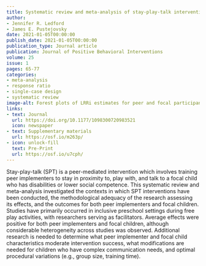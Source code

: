 ```yaml
---
title: Systematic review and meta-analysis of stay-play-talk interventions for improving social behaviors of young children
author:
- Jennifer R. Ledford
- James E. Pustejovsky
date: 2021-01-05T00:00:00
publish_date: 2021-01-05T00:00:00
publication_type: Journal article
publication: Journal of Positive Behavioral Interventions
volume: 25
issue: 1
pages: 65-77
categories:
- meta-analysis
- response ratio
- single-case design
- systematic review
image-alt: Forest plots of LRRi estimates for peer and focal participants
links:
- text: Journal
  url: https://doi.org/10.1177/1098300720983521
  icon: newspaper
- text: Supplementary materials
  url: https://osf.io/m263p/
- icon: unlock-fill
  text: Pre-Print
  url: https://osf.io/u7cph/
---
```


Stay-play-talk (SPT) is a peer-mediated intervention which involves training peer implementers to stay in proximity to, play with, and talk to a focal child who has disabilities or lower social competence. This systematic review and meta-analysis investigated the contexts in which SPT interventions have been conducted, the methodological adequacy of the research assessing its effects, and the outcomes for both peer implementers and focal children. Studies have primarily occurred in inclusive preschool settings during free play activities, with researchers serving as facilitators. Average effects were positive for both peer implementers and focal children, although considerable heterogeneity across studies was observed. Additional research is needed to determine what peer implementer and focal child characteristics moderate intervention success, what modifications are needed for children who have complex communication needs, and optimal procedural variations (e.g., group size, training time).
